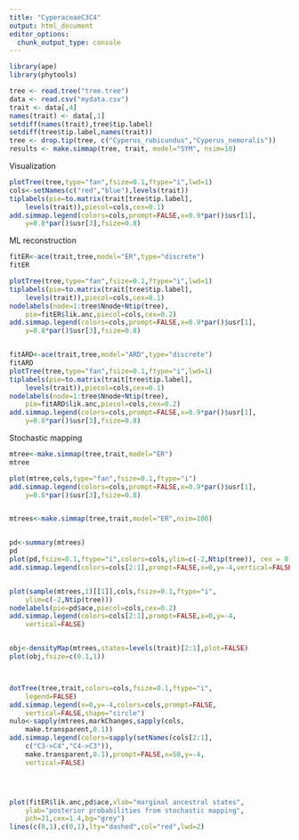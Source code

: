 ```yaml
---
title: "CyperaceaeC3C4"
output: html_document
editor_options: 
  chunk_output_type: console
---
```




```r
library(ape)
library(phytools)

tree <- read.tree("tree.tree")
data <- read.csv("mydata.csv")
trait <- data[,4]
names(trait) <- data[,1]
setdiff(names(trait),tree$tip.label)
setdiff(tree$tip.label,names(trait))
tree <- drop.tip(tree, c("Cyperus_rubicundus","Cyperus_nemoralis"))
results <- make.simmap(tree, trait, model="SYM", nsim=10)

```

Visualization
```r

plotTree(tree,type="fan",fsize=0.1,ftype="i",lwd=1)
cols<-setNames(c("red","blue"),levels(trait))
tiplabels(pie=to.matrix(trait[tree$tip.label],
    levels(trait)),piecol=cols,cex=0.1)
add.simmap.legend(colors=cols,prompt=FALSE,x=0.9*par()$usr[1],
    y=0.8*par()$usr[3],fsize=0.8)

```

ML reconstruction

```r


fitER<-ace(trait,tree,model="ER",type="discrete")
fitER

plotTree(tree,type="fan",fsize=0.1,ftype="i",lwd=1)
tiplabels(pie=to.matrix(trait[tree$tip.label],
    levels(trait)),piecol=cols,cex=0.1)
nodelabels(node=1:tree$Nnode+Ntip(tree),
    pie=fitER$lik.anc,piecol=cols,cex=0.2)
add.simmap.legend(colors=cols,prompt=FALSE,x=0.9*par()$usr[1],
    y=0.8*par()$usr[3],fsize=0.8)


fitARD<-ace(trait,tree,model="ARD",type="discrete")
fitARD
plotTree(tree,type="fan",fsize=0.1,ftype="i",lwd=1)
tiplabels(pie=to.matrix(trait[tree$tip.label],
    levels(trait)),piecol=cols,cex=0.1)
nodelabels(node=1:tree$Nnode+Ntip(tree),
    pie=fitARD$lik.anc,piecol=cols,cex=0.2)
add.simmap.legend(colors=cols,prompt=FALSE,x=0.9*par()$usr[1],
    y=0.8*par()$usr[3],fsize=0.8)


```


Stochastic mapping
```r

mtree<-make.simmap(tree,trait,model="ER")
mtree

plot(mtree,cols,type="fan",fsize=0.1,ftype="i")
add.simmap.legend(colors=cols,prompt=FALSE,x=0.9*par()$usr[1],
    y=0.8*par()$usr[3],fsize=0.8)


mtrees<-make.simmap(tree,trait,model="ER",nsim=100)


pd<-summary(mtrees)
pd
plot(pd,fsize=0.1,ftype="i",colors=cols,ylim=c(-2,Ntip(tree)), cex = 0.2)
add.simmap.legend(colors=cols[2:1],prompt=FALSE,x=0,y=-4,vertical=FALSE)


plot(sample(mtrees,1)[[1]],cols,fsize=0.1,ftype="i",
    ylim=c(-2,Ntip(tree)))
nodelabels(pie=pd$ace,piecol=cols,cex=0.2)
add.simmap.legend(colors=cols[2:1],prompt=FALSE,x=0,y=-4,
    vertical=FALSE)


obj<-densityMap(mtrees,states=levels(trait)[2:1],plot=FALSE)
plot(obj,fsize=c(0.1,1))



dotTree(tree,trait,colors=cols,fsize=0.1,ftype="i",
    legend=FALSE)
add.simmap.legend(x=0,y=-4,colors=cols,prompt=FALSE,
    vertical=FALSE,shape="circle")
nulo<-sapply(mtrees,markChanges,sapply(cols,
    make.transparent,0.1))
add.simmap.legend(colors=sapply(setNames(cols[2:1],
    c("C3->C4","C4->C3")),
    make.transparent,0.1),prompt=FALSE,x=50,y=-4,
    vertical=FALSE)




plot(fitER$lik.anc,pd$ace,xlab="marginal ancestral states",
    ylab="posterior probabilities from stochastic mapping",
    pch=21,cex=1.4,bg="grey")
lines(c(0,1),c(0,1),lty="dashed",col="red",lwd=2)

```

